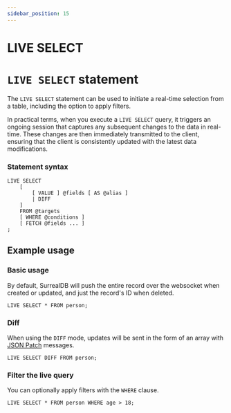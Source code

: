 ```yaml
---
sidebar_position: 15
---
```


# LIVE SELECT

# `LIVE SELECT` statement

The `LIVE SELECT` statement can be used to initiate a real-time selection from a table, including the option to apply filters.

In practical terms, when you execute a `LIVE SELECT` query, it triggers an ongoing session that captures any subsequent changes to the data in real-time. These changes are then immediately transmitted to the client, ensuring that the client is consistently updated with the latest data modifications.

### Statement syntax

```surql title="SurrealQL Syntax"
LIVE SELECT
	[
		[ VALUE ] @fields [ AS @alias ]
		| DIFF
	]
	FROM @targets
	[ WHERE @conditions ]
	[ FETCH @fields ... ]
;
```

## Example usage
### Basic usage

By default, SurrealDB will push the entire record over the websocket when created or updated, and just the record's ID when deleted.

```surql
LIVE SELECT * FROM person;
```

### Diff 

When using the `DIFF` mode, updates will be sent in the form of an array with [JSON Patch](https://jsonpatch.com/) messages.

```surql
LIVE SELECT DIFF FROM person;
```
### Filter the live query

You can optionally apply filters with the `WHERE` clause.

```surql
LIVE SELECT * FROM person WHERE age > 18;
```